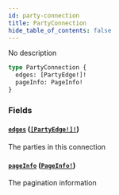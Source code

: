 ```yaml
---
id: party-connection
title: PartyConnection
hide_table_of_contents: false
---
```



No description

```graphql
type PartyConnection {
  edges: [PartyEdge!]!
  pageInfo: PageInfo!
}
```


### Fields

#### [`edges`](#) ([`[PartyEdge!]!`](/docs/testnet/graphql/objects/party-edge))

The parties in this connection


#### [`pageInfo`](#) ([`PageInfo!`](/docs/testnet/graphql/objects/page-info))

The pagination information




